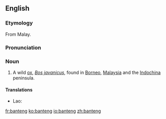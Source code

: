 ==English==
{{wikipedia}}
===Etymology===
From Malay.

===Pronunciation===
{{IPA|/ˈbantɛŋ/}}

===Noun===
{{en-noun}}

#{{mammal}} A wild [[ox]], ''[[Bos javanicus]]'', found in [[Borneo]], [[Malaysia]] and the [[Indochina]] peninsula.

====Translations====
*Lao: {{t-|lo|ງົວແດງ|tr=ngua dëng|sc=Laoo|xs=Lao}}

[[fr:banteng]]
[[ko:banteng]]
[[io:banteng]]
[[zh:banteng]]